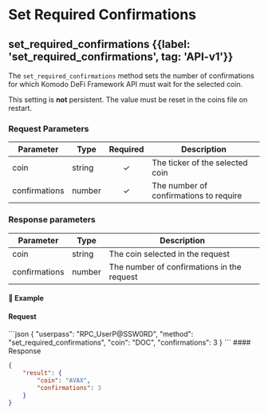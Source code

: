 
# Set Required Confirmations

## set\_required\_confirmations {{label: 'set_required_confirmations', tag: 'API-v1'}}

The `set_required_confirmations` method sets the number of confirmations for which Komodo DeFi Framework API must wait for the selected coin.

<Note type="warning">
  This setting is <b>not</b> persistent. The value must be reset in the coins file on restart.
</Note>

### Request Parameters

| Parameter     | Type   | Required | Description                            |
| ------------- | ------ | :------: | -------------------------------------- |
| coin          | string |     ✓    | The ticker of the selected coin        |
| confirmations | number |     ✓    | The number of confirmations to require |

### Response parameters

| Parameter     | Type   | Description                                |
| ------------- | ------ | ------------------------------------------ |
| coin          | string | The coin selected in the request           |
| confirmations | number | The number of confirmations in the request |

#### 📌 Example

#### Request

<CodeGroup title="set_required_confirmations" tag="POST" label="set_required_confirmations" mm2MethodDecorate="true">
  ```json
  {
    "userpass": "RPC_UserP@SSW0RD",
    "method": "set_required_confirmations",
    "coin": "DOC",
    "confirmations": 3
  }
  ```
</CodeGroup>

<CollapsibleSection expandedText="Hide Response" collapsedText="Show Response">
  #### Response

  ```json
  {
      "result": {
          "coin": "AVAX",
          "confirmations": 3
      }
  }
  ```
</CollapsibleSection>

